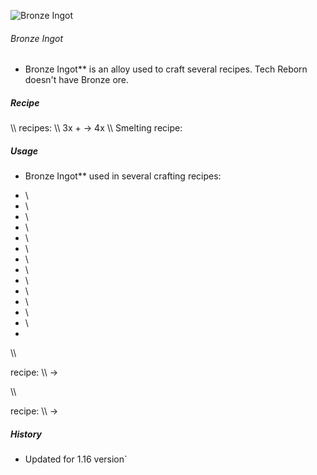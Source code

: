 ![Bronze Ingot](/mods/techreborn/bronze_ingot.png)

###### Bronze Ingot

- Bronze Ingot** is an alloy used to craft several recipes. Tech
        Reborn doesn\'t have Bronze ore.

##### Recipe


<Recipe recipe=" input techreborn:bronze_nugget
techreborn:bronze_nugget techreborn:bronze_nugget input
techreborn:bronze_nugget techreborn:bronze_nugget
techreborn:bronze_nugget input techreborn:bronze_nugget
techreborn:bronze_nugget techreborn:bronze_nugget output
techreborn:bronze_ingot "/> <Recipe recipe=" input
air air air input air techreborn:bronze_storage_block air input air air
air output techreborn:bronze_ingot,9 "/> \\\\
<Mcitem id="techreborn:alloy_smelter"/> recipes:
\\\\ 3x<Mcitem id="techreborn:copper_ingot"/> +
<Mcitem id="techreborn:tin_ingot"/> -\> 4x
<Mcitem id="techreborn:bronze_ingot"/> \\\\
Smelting recipe: <Recipe recipe=" size 1x1 input techreborn:bronze_dust
output techreborn:bronze_ingot tool techreborn:iron_furnace
"/>

##### Usage

- Bronze Ingot** used in several crafting recipes:

* <Mcitem id="techreborn:wrench"/>\
* <Mcitem id="techreborn:painting_tool"/>\
* <Mcitem id="techreborn:bronze_nugget"/>\
* <Mcitem id="techreborn:bronze_storage_block"/>\
* <Mcitem id="techreborn:mixed_metal_ingot"/>\
* <Mcitem id="techreborn:bronze_axe"/>\
* <Mcitem id="techreborn:bronze_hoe"/>\
* <Mcitem id="techreborn:bronze_pickaxe"/>\
* <Mcitem id="techreborn:bronze_spade"/>\
* <Mcitem id="techreborn:bronze_sword"/>\
* <Mcitem id="techreborn:bronze_helmet"/>\
* <Mcitem id="techreborn:bronze_chestplate"/>\
* <Mcitem id="techreborn:bronze_leggings"/>\
* <Mcitem id="techreborn:bronze_boots"/>

\\\\

<Mcitem id="techreborn:compressor"/> recipe: \\\\
<Mcitem id="techreborn:bronze_ingot"/> -\>
<Mcitem id="techreborn:bronze_plate"/>

\\\\

<Mcitem id="techreborn:grinder"/> recipe: \\\\
<Mcitem id="techreborn:bronze_ingot"/> -\>
<Mcitem id="techreborn:bronze_dust"/>

##### History

* Updated for 1.16 version`
